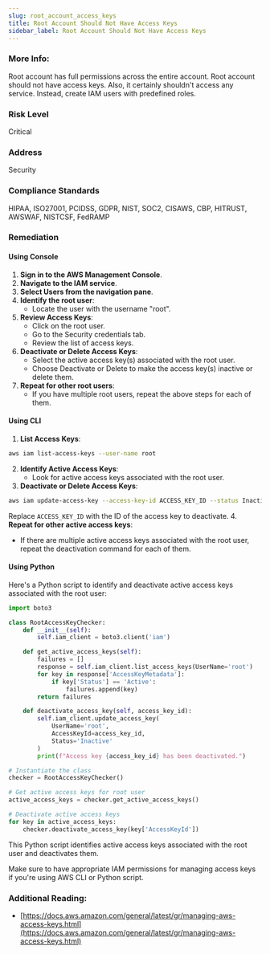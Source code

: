 ```yaml
---
slug: root_account_access_keys
title: Root Account Should Not Have Access Keys
sidebar_label: Root Account Should Not Have Access Keys
---
```


### More Info:

Root account has full permissions across the entire account. Root account should not have access keys. Also, it certainly shouldn't access any service. Instead, create IAM users with predefined roles.

### Risk Level

Critical

### Address

Security

### Compliance Standards

HIPAA, ISO27001, PCIDSS, GDPR, NIST, SOC2, CISAWS, CBP, HITRUST, AWSWAF, NISTCSF, FedRAMP

### Remediation

#### Using Console

1. **Sign in to the AWS Management Console**.
2. **Navigate to the IAM service**.
3. **Select Users from the navigation pane**.
4. **Identify the root user**:
   - Locate the user with the username "root".
5. **Review Access Keys**:
   - Click on the root user.
   - Go to the Security credentials tab.
   - Review the list of access keys.
6. **Deactivate or Delete Access Keys**:
   - Select the active access key(s) associated with the root user.
   - Choose Deactivate or Delete to make the access key(s) inactive or delete them.
7. **Repeat for other root users**:
   - If you have multiple root users, repeat the above steps for each of them.

#### Using CLI

1. **List Access Keys**:
```bash
aws iam list-access-keys --user-name root
```
2. **Identify Active Access Keys**:
   - Look for active access keys associated with the root user.
3. **Deactivate or Delete Access Keys**:
```bash
aws iam update-access-key --access-key-id ACCESS_KEY_ID --status Inactive --user-name root
```
Replace `ACCESS_KEY_ID` with the ID of the access key to deactivate.
4. **Repeat for other active access keys**:
   - If there are multiple active access keys associated with the root user, repeat the deactivation command for each of them.

#### Using Python

Here's a Python script to identify and deactivate active access keys associated with the root user:

```python
import boto3

class RootAccessKeyChecker:
    def __init__(self):
        self.iam_client = boto3.client('iam')

    def get_active_access_keys(self):
        failures = []
        response = self.iam_client.list_access_keys(UserName='root')
        for key in response['AccessKeyMetadata']:
            if key['Status'] == 'Active':
                failures.append(key)
        return failures

    def deactivate_access_key(self, access_key_id):
        self.iam_client.update_access_key(
            UserName='root',
            AccessKeyId=access_key_id,
            Status='Inactive'
        )
        print(f"Access key {access_key_id} has been deactivated.")

# Instantiate the class
checker = RootAccessKeyChecker()

# Get active access keys for root user
active_access_keys = checker.get_active_access_keys()

# Deactivate active access keys
for key in active_access_keys:
    checker.deactivate_access_key(key['AccessKeyId'])
```

This Python script identifies active access keys associated with the root user and deactivates them.

Make sure to have appropriate IAM permissions for managing access keys if you're using AWS CLI or Python script.

### Additional Reading:

- [https://docs.aws.amazon.com/general/latest/gr/managing-aws-access-keys.html](https://docs.aws.amazon.com/general/latest/gr/managing-aws-access-keys.html) 

